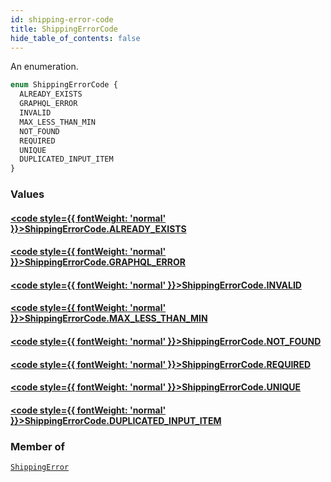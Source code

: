 ```yaml
---
id: shipping-error-code
title: ShippingErrorCode
hide_table_of_contents: false
---
```








An enumeration.

```graphql
enum ShippingErrorCode {
  ALREADY_EXISTS
  GRAPHQL_ERROR
  INVALID
  MAX_LESS_THAN_MIN
  NOT_FOUND
  REQUIRED
  UNIQUE
  DUPLICATED_INPUT_ITEM
}
```


### Values

#### [<code style={{ fontWeight: 'normal' }}>ShippingErrorCode.<b>ALREADY_EXISTS</b></code>](#) 
> 
> 

#### [<code style={{ fontWeight: 'normal' }}>ShippingErrorCode.<b>GRAPHQL_ERROR</b></code>](#) 
> 
> 

#### [<code style={{ fontWeight: 'normal' }}>ShippingErrorCode.<b>INVALID</b></code>](#) 
> 
> 

#### [<code style={{ fontWeight: 'normal' }}>ShippingErrorCode.<b>MAX_LESS_THAN_MIN</b></code>](#) 
> 
> 

#### [<code style={{ fontWeight: 'normal' }}>ShippingErrorCode.<b>NOT_FOUND</b></code>](#) 
> 
> 

#### [<code style={{ fontWeight: 'normal' }}>ShippingErrorCode.<b>REQUIRED</b></code>](#) 
> 
> 

#### [<code style={{ fontWeight: 'normal' }}>ShippingErrorCode.<b>UNIQUE</b></code>](#) 
> 
> 

#### [<code style={{ fontWeight: 'normal' }}>ShippingErrorCode.<b>DUPLICATED_INPUT_ITEM</b></code>](#) 
> 
> 



### Member of

[`ShippingError`](../../../developer/api-reference/objects/shipping-error)  <Badge class="secondary" text="object"/>



